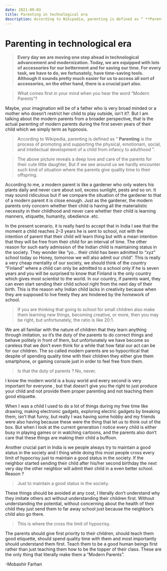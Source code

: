 ```yaml
---
date: 2021-09-03
title: Parenting in technological era
description: According to Wikipedia, parenting is defined as “ **Parenting** is the process of promoting and supporting the physical, emotionam, social, and intellectual development of a child from infancy to adulthood ”.
---
```


# Parenting in technological era

> **Every day we are moving one step ahead in technological advancement and modernization. Today, we are equipped with lots of accessories for our betterment and for saving our time. For every task, we have to do, we fortunately, have time-saving tools. Although it sounds pretty much easier for us to access all sort of accessories, on the other hand, there is a crucial part also.**

> What comes first in your mind when you hear the word “Modern Parents”?

Maybe, your imagination will be of a father who is very broad minded or a mother who doesn’t restrict her child to play outside, isn’t it?. But I am talking about the modern parents from a broader perspective, that is the actual parenting of modern parents during the first seven years of their child which we simply term as hypnosis.

> According to Wikipedia, parenting is defined as “ **Parenting** is the process of promoting and supporting the physical, emotionam, social, and intellectual development of a child from infancy to adulthood ”.

> The above picture reveals a deep love and care of the parents for their cute little daughter, But if we see around us we hardly encounter such kind of situation where the parents give quality time to their offspring.

According to me, a modern parent is like a gardener who only waters his plants daily and never care about soil, excess sunlight, pests and so on. It may sound ridiculous but if we compare the situation of the gardener to that of a modern parent it is close enough. Just as the gardener, the modern parents only concern whether their child is having all the materialistic necessity in their childhood and never care whether their child is learning manners, etiquette, humanity, obedience .etc.

In the present scenario, it is really hard to accept that in India I see that the moment a child reaches 2–3 years he is sent to school, not with the intention of parent that their child will learn thing but with a mean intention that they will be free from their child for an interval of time. The other reason for such early admission of the Indian child is maintaining status in the society. They wonder like “yo... their child has been admitted to “xyz” school today so Honey, tomorrow we will also admit our child”. This is really a very cheap mentality of our society, we should think of the country “Finland” where a child can only be admitted to a school only if he is seven years and you will be surprised to know that Finland is the only country which gives most scientist to the world. In our country, if parents want, they can even start sending their child school right from the next day of their birth. This is the reason why Indian child lacks in creativity because when they are supposed to live freely they are hindered by the homework of school.

> If you are thinking that going to school for small children also make them learning new things, becoming creative, or more, then you may be right, but unfortunately, the ratio is like 20:1.

We are all familiar with the nature of children that they learn anything through imitation, so it’s the duty of the parents to do correct things and behave politely in front of them, but unfortunately we have become so careless that we don’t even think for a while that how fatal our act can be for our children. The so called modern parents are so hypocritical that despite of spending quality time with their children they either give them smartphone, or gaming console just in order to feel free from them.

> Is that the duty of parents ? No, never.

I know the modern world is a busy world and every second is very important for everyone , but that doesn’t give you the right to just produce your child and not provide them proper parenting and not teaching them good etiquette.

When I was a child I used to do a lot of things during my free time like drawing, making electronic gadgets, exploring electric gadgets by breaking them, isn’t that funny, but really I was having some hobby and my friends were also having because these were the thing that let us to think out of the box. But when I look at the current generation I notice every child is either busy in playing games or in watching cartoons, and the parents also don’t care that these things are making their child a buffoon.

Another crucial part in India is we people always try to maintain a good status in the society and I thing while doing this most people cross every limit of hypocrisy just to maintain a good status in the society. If the neighbor started sending their child after his/her second birthday the next very day the other neighbor will admit their child in a even better school. Reason ?

> Just to maintain a good status in the society.

These things should be avoided at any cost, I literally don’t understand why they imitate others act without understanding their children first. Without understanding the potential, without concerning about the health of their child they just send them to far away school just because the neighbor’s child also go there.

> This is where the cross the limit of hypocrisy.

The parents should give first priority to their children, should teach them good etiquette, should spend quality time with them and most importantly should understand them first. Teach them to be a good human beings first rather than just teaching them how to be the topper of their class. These are the only thing that literally make them a “Modern Parents”.

-Mobashir Farhan
